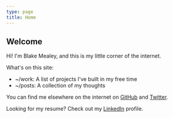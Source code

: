 ```yaml
---
type: page
title: Home
---
```



## Welcome

Hi! I'm Blake Mealey, and this is my little corner of the internet.

What's on this site:

- <Link to="/work">~/work</Link>: A list of projects I've built in my free time
- <Link to="/posts">~/posts</Link>: A collection of my thoughts

You can find me elsewhere on the internet on [GitHub](https://github.com/blake-mealey) and
[Twitter](https://twitter.com/blakemdev).

Looking for my resume? Check out my [LinkedIn](https://linkedin.com/in/tblakemealey) profile.
